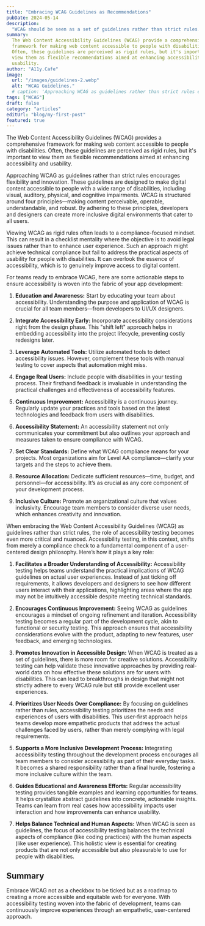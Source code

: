 ```yaml
---
title: "Embracing WCAG Guidelines as Recommendations"
pubDate: 2024-05-14
description:
  "WCAG should be seen as a set of guidelines rather than strict rules."
summary:
  The Web Content Accessibility Guidelines (WCAG) provide a comprehensive
  framework for making web content accessible to people with disabilities.
  Often, these guidelines are perceived as rigid rules, but it's important to
  view them as flexible recommendations aimed at enhancing accessibility and
  usability.
author: "A11y.Cafe"
image:
  url: "/images/guidelines-2.webp"
  alt: "WCAG Guidelines."
  # caption: 'Approaching WCAG as guidelines rather than strict rules encourages flexibility and innovation.'
tags: ["WCAG"]
draft: false
category: "articles"
editUrl: "blog/my-first-post"
featured: true
---
```


The Web Content Accessibility Guidelines (WCAG) provides a comprehensive
framework for making web content accessible to people with disabilities. Often,
these guidelines are perceived as rigid rules, but it's important to view them
as flexible recommendations aimed at enhancing accessibility and usability.

Approaching WCAG as guidelines rather than strict rules encourages flexibility
and innovation. These guidelines are designed to make digital content accessible
to people with a wide range of disabilities, including visual, auditory,
physical, and cognitive impairments. WCAG is structured around four
principles—making content perceivable, operable, understandable, and robust. By
adhering to these principles, developers and designers can create more inclusive
digital environments that cater to all users.

Viewing WCAG as rigid rules often leads to a compliance-focused mindset. This
can result in a checklist mentality where the objective is to avoid legal issues
rather than to enhance user experience. Such an approach might achieve technical
compliance but fail to address the practical aspects of usability for people
with disabilities. It can overlook the essence of accessibility, which is to
genuinely improve access to digital content.

For teams ready to embrace WCAG, here are some actionable steps to ensure
accessibility is woven into the fabric of your app development:

1. **Education and Awareness:** Start by educating your team about
   accessibility. Understanding the purpose and application of WCAG is crucial
   for all team members—from developers to UI/UX designers.

2. **Integrate Accessibility Early:** Incorporate accessibility considerations
   right from the design phase. This "shift left" approach helps in embedding
   accessibility into the project lifecycle, preventing costly redesigns later.

3. **Leverage Automated Tools:** Utilize automated tools to detect accessibility
   issues. However, complement these tools with manual testing to cover aspects
   that automation might miss.

4. **Engage Real Users:** Include people with disabilities in your testing
   process. Their firsthand feedback is invaluable in understanding the
   practical challenges and effectiveness of accessibility features.

5. **Continuous Improvement:** Accessibility is a continuous journey. Regularly
   update your practices and tools based on the latest technologies and feedback
   from users with disabilities.

6. **Accessibility Statement:** An accessibility statement not only communicates
   your commitment but also outlines your approach and measures taken to ensure
   compliance with WCAG.

7. **Set Clear Standards:** Define what WCAG compliance means for your projects.
   Most organizations aim for Level AA compliance—clarify your targets and the
   steps to achieve them.

8. **Resource Allocation:** Dedicate sufficient resources—time, budget, and
   personnel—for accessibility. It’s as crucial as any core component of your
   development process.

9. **Inclusive Culture:** Promote an organizational culture that values
   inclusivity. Encourage team members to consider diverse user needs, which
   enhances creativity and innovation.

When embracing the Web Content Accessibility Guidelines (WCAG) as guidelines
rather than strict rules, the role of accessibility testing becomes even more
critical and nuanced. Accessibility testing, in this context, shifts from merely
a compliance check to a fundamental component of a user-centered design
philosophy. Here’s how it plays a key role:

1. **Facilitates a Broader Understanding of Accessibility:** Accessibility
   testing helps teams understand the practical implications of WCAG guidelines
   on actual user experiences. Instead of just ticking off requirements, it
   allows developers and designers to see how different users interact with
   their applications, highlighting areas where the app may not be intuitively
   accessible despite meeting technical standards.

2. **Encourages Continuous Improvement:** Seeing WCAG as guidelines encourages a
   mindset of ongoing refinement and iteration. Accessibility testing becomes a
   regular part of the development cycle, akin to functional or security
   testing. This approach ensures that accessibility considerations evolve with
   the product, adapting to new features, user feedback, and emerging
   technologies.

3. **Promotes Innovation in Accessible Design:** When WCAG is treated as a set
   of guidelines, there is more room for creative solutions. Accessibility
   testing can help validate these innovative approaches by providing real-world
   data on how effective these solutions are for users with disabilities. This
   can lead to breakthroughs in design that might not strictly adhere to every
   WCAG rule but still provide excellent user experiences.

4. **Prioritizes User Needs Over Compliance:** By focusing on guidelines rather
   than rules, accessibility testing prioritizes the needs and experiences of
   users with disabilities. This user-first approach helps teams develop more
   empathetic products that address the actual challenges faced by users, rather
   than merely complying with legal requirements.

5. **Supports a More Inclusive Development Process:** Integrating accessibility
   testing throughout the development process encourages all team members to
   consider accessibility as part of their everyday tasks. It becomes a shared
   responsibility rather than a final hurdle, fostering a more inclusive culture
   within the team.

6. **Guides Educational and Awareness Efforts:** Regular accessibility testing
   provides tangible examples and learning opportunities for teams. It helps
   crystallize abstract guidelines into concrete, actionable insights. Teams can
   learn from real cases how accessibility impacts user interaction and how
   improvements can enhance usability.

7. **Helps Balance Technical and Human Aspects:** When WCAG is seen as
   guidelines, the focus of accessibility testing balances the technical aspects
   of compliance (like coding practices) with the human aspects (like user
   experience). This holistic view is essential for creating products that are
   not only accessible but also pleasurable to use for people with disabilities.

## Summary

Embrace WCAG not as a checkbox to be ticked but as a roadmap to creating a more
accessible and equitable web for everyone. With accessibility testing woven into
the fabric of development, teams can continuously improve experiences through an
empathetic, user-centered approach.
